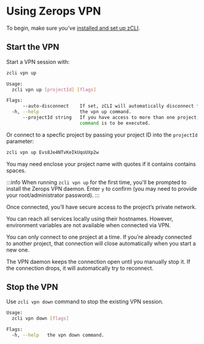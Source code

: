 # Using Zerops VPN

To begin, make sure you've [installed and set up zCLI](/references/cli).

## Start the VPN

Start a VPN session with:

```sh
zcli vpn up
```

```sh title="bash"
Usage:
  zcli vpn up [projectId] [flags]

Flags:
      --auto-disconnect    If set, zCLI will automatically disconnect from the VPN if it is already connected.
  -h, --help               the vpn up command.
      --projectId string   If you have access to more than one project, you must specify the project ID for which the
                           command is to be executed.
```

Or connect to a specfic project by passing your project ID into the `projectId` parameter:

```sh
zcli vpn up Evs8Je4NTvKeIkUqoUXp2w
```

You may need enclose your project name with quotes if it contains contains spaces.

:::info
When running `zcli vpn up` for the first time, you'll be prompted to install the Zerops VPN daemon. Enter `y` to confirm (you may need to provide your root/administrator password).
:::

Once connected, you’ll have secure access to the project’s private network.

You can reach all services locally using their hostnames. However, environment variables are not available when connected via VPN.

You can only connect to one project at a time. If you’re already connected to another project, that connection will close automatically when you start a new one.

The VPN daemon keeps the connection open until you manually stop it. If the connection drops, it will automatically try to reconnect.

## Stop the VPN

Use `zcli vpn down` command to stop the existing VPN session.

```sh title="bash"
Usage:
  zcli vpn down [flags]

Flags:
  -h, --help   the vpn down command.
```
